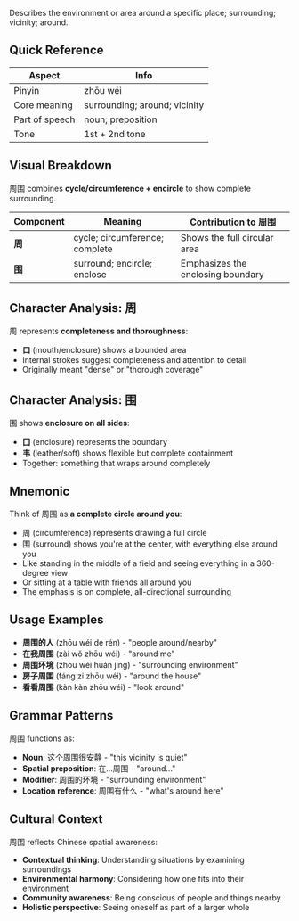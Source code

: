 Describes the environment or area around a specific place; surrounding; vicinity; around.

## Quick Reference

| Aspect         | Info                          |
| -------------- | ----------------------------- |
| Pinyin         | zhōu wéi                      |
| Core meaning   | surrounding; around; vicinity |
| Part of speech | noun; preposition             |
| Tone           | 1st + 2nd tone                |

## Visual Breakdown

周围 combines **cycle/circumference + encircle** to show complete surrounding.

| Component | Meaning                        | Contribution to 周围              |
| --------- | ------------------------------ | --------------------------------- |
| **周**    | cycle; circumference; complete | Shows the full circular area      |
| **围**    | surround; encircle; enclose    | Emphasizes the enclosing boundary |

## Character Analysis: 周

周 represents **completeness and thoroughness**:

- **口** (mouth/enclosure) shows a bounded area
- Internal strokes suggest completeness and attention to detail
- Originally meant "dense" or "thorough coverage"

## Character Analysis: 围

围 shows **enclosure on all sides**:

- **囗** (enclosure) represents the boundary
- **韦** (leather/soft) shows flexible but complete containment
- Together: something that wraps around completely

## Mnemonic

Think of 周围 as **a complete circle around you**:

- 周 (circumference) represents drawing a full circle
- 围 (surround) shows you're at the center, with everything else around you
- Like standing in the middle of a field and seeing everything in a 360-degree view
- Or sitting at a table with friends all around you
- The emphasis is on complete, all-directional surrounding

## Usage Examples

- **周围的人** (zhōu wéi de rén) - "people around/nearby"
- **在我周围** (zài wǒ zhōu wéi) - "around me"
- **周围环境** (zhōu wéi huán jìng) - "surrounding environment"
- **房子周围** (fáng zi zhōu wéi) - "around the house"
- **看看周围** (kàn kàn zhōu wéi) - "look around"

## Grammar Patterns

周围 functions as:

- **Noun**: 这个周围很安静 - "this vicinity is quiet"
- **Spatial preposition**: 在...周围 - "around..."
- **Modifier**: 周围的环境 - "surrounding environment"
- **Location reference**: 周围有什么 - "what's around here"

## Cultural Context

周围 reflects Chinese spatial awareness:

- **Contextual thinking**: Understanding situations by examining surroundings
- **Environmental harmony**: Considering how one fits into their environment
- **Community awareness**: Being conscious of people and things nearby
- **Holistic perspective**: Seeing oneself as part of a larger whole
